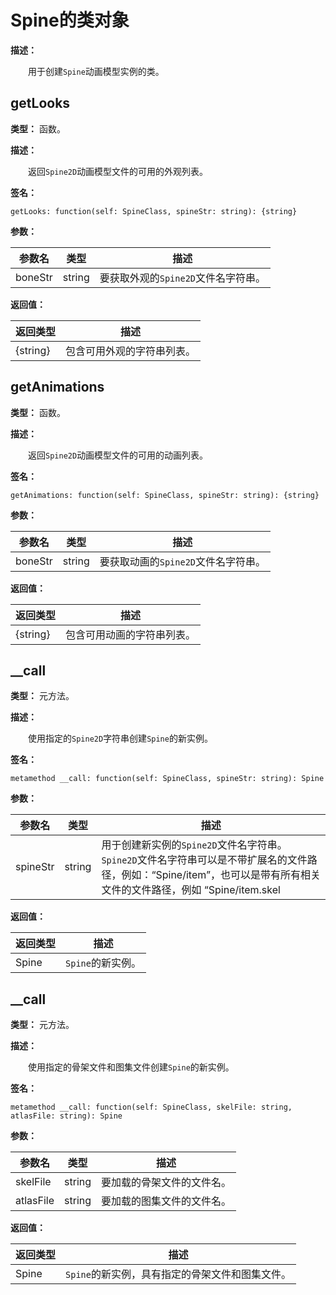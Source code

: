 
# Spine的类对象

**描述：**

&emsp;&emsp;用于创建`Spine`动画模型实例的类。

## getLooks

**类型：** 函数。

**描述：**

&emsp;&emsp;返回`Spine2D`动画模型文件的可用的外观列表。

**签名：**
```tl
getLooks: function(self: SpineClass, spineStr: string): {string}
```

**参数：**

| 参数名 | 类型 | 描述 |
| --- | --- | --- |
| boneStr | string | 要获取外观的`Spine2D`文件名字符串。 |

**返回值：**

| 返回类型 | 描述 |
| --- | --- |
| {string} | 包含可用外观的字符串列表。 |

## getAnimations

**类型：** 函数。

**描述：**

&emsp;&emsp;返回`Spine2D`动画模型文件的可用的动画列表。

**签名：**
```tl
getAnimations: function(self: SpineClass, spineStr: string): {string}
```

**参数：**

| 参数名 | 类型 | 描述 |
| --- | --- | --- |
| boneStr | string | 要获取动画的`Spine2D`文件名字符串。 |

**返回值：**

| 返回类型 | 描述 |
| --- | --- |
| {string} | 包含可用动画的字符串列表。 |

## __call

**类型：** 元方法。

**描述：**

&emsp;&emsp;使用指定的`Spine2D`字符串创建`Spine`的新实例。

**签名：**
```tl
metamethod __call: function(self: SpineClass, spineStr: string): Spine
```

**参数：**

| 参数名 | 类型 | 描述 |
| --- | --- | --- |
| spineStr | string | 用于创建新实例的`Spine2D`文件名字符串。`Spine2D`文件名字符串可以是不带扩展名的文件路径，例如：“Spine/item”，也可以是带有所有相关文件的文件路径，例如 “Spine/item.skel|Spine/item.atlas” 或 “Spine/item.json|Spine/item.atlas”。 |

**返回值：**

| 返回类型 | 描述 |
| --- | --- |
| Spine | `Spine`的新实例。 |

## __call

**类型：** 元方法。

**描述：**

&emsp;&emsp;使用指定的骨架文件和图集文件创建`Spine`的新实例。

**签名：**
```tl
metamethod __call: function(self: SpineClass, skelFile: string, atlasFile: string): Spine
```

**参数：**

| 参数名 | 类型 | 描述 |
| --- | --- | --- |
| skelFile | string | 要加载的骨架文件的文件名。 |
| atlasFile | string | 要加载的图集文件的文件名。 |

**返回值：**

| 返回类型 | 描述 |
| --- | --- |
| Spine | `Spine`的新实例，具有指定的骨架文件和图集文件。 |